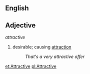 == English ==

== Adjective ==
''attractive''

# desirable; causing [[attraction]]
#: ''That's a very attractive offer''

[[et:Attractive]]
[[pl:Attractive]]